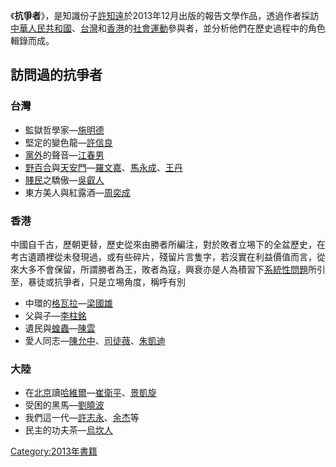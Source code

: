 {{Unreferenced |time=2020-08-30T03:01:29+00:00 }}
{{About|文學作品||抗爭者}} 

{{Infobox book
| name          = 抗爭者
| title_orig    =
| translator    =
| image         = 
| caption =
| author        = [[許知遠|許知遠]]
| illustrator   = 
| cover_artist  = [[林怡廷|林怡廷]]
| country       = {{HKG}}、{{ROC}}
| language      = [[中文|中文]]
| series        =
| genre         = [[社會學|社會學]]、[[政治學|政治學]]
| publisher     = [[八旗文化|八旗文化]]
| release_date  = 2013年12月
| media_type    =
| pages         = 
| isbn          = 9789865842130
| preceded_by   =
| followed_by   =
}}

《'''抗爭者'''》，是知識份子[[許知遠|許知遠]]於2013年12月出版的報告文學作品，透過作者採訪[[中華人民共和國|中華人民共和國]]、[[台灣|台灣]]和[[香港|香港]]的[[社會運動|社會運動]]參與者，並分析他們在歷史過程中的角色輯錄而成。

==訪問過的抗爭者==
===台灣=== 
*監獄哲學家—[[施明德|施明德]] 
*堅定的變色龍—[[許信良|許信良]] 
*[[黨外|黨外]]的聲音—[[江春男|江春男]] 
*[[野百合運動|野百合]]與[[六四事件|天安門]]—[[羅文嘉|羅文嘉]]、[[馬永成|馬永成]]、[[王丹|王丹]] 
*[[賤民|賤民]]之驕傲—[[吳叡人|吳叡人]] 
*東方美人與紅露酒—[[周奕成|周奕成]] 

===香港===

中國自千古，歷朝更替，歷史從來由勝者所編注，對於敗者立埸下的全盆歷史，在考古遺蹟裡從未發現過，或有些碎片，殘留片言隻字，若沒實在利益價值而言，從來大多不會保留，所謂勝者為王，敗者為寇，興衰亦是人為積習下[[系統性問題|系統性問題]]所引至，暴徒或抗爭者，只是立埸角度，稱呼有別

*中環的[[格瓦拉|格瓦拉]]—[[梁國雄|梁國雄]] 
*父與子—[[李柱銘|李柱銘]] 
*遺民與[[蝗蟲論|蝗蟲]]—[[陳雲_(學者)|陳雲]] 
*愛人同志—[[陳允中|陳允中]]、[[司徒薇|司徒薇]]、[[朱凱迪|朱凱迪]]

===大陸=== 
*在[[北京|北京]]讀[[哈維爾|哈維爾]]—[[崔衛平|崔衛平]]、[[景凱旋|景凱旋]]
*受困的黑馬—[[劉曉波|劉曉波]]
*我們這一代—[[許志永|許志永]]、[[余杰|余杰]]等
*民主的功夫茶—[[烏坎事件|烏坎人]]

[[Category:2013年書籍|Category:2013年書籍]]